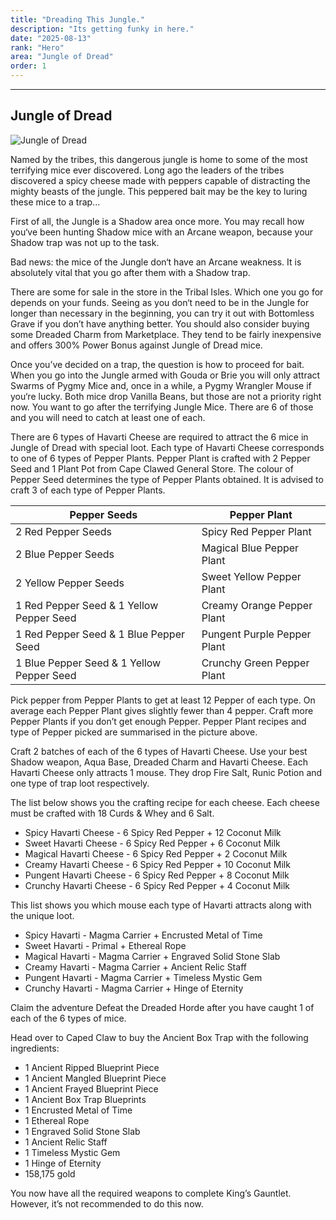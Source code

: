 ```yaml
---
title: "Dreading This Jungle."
description: "Its getting funky in here."
date: "2025-08-13"
rank: "Hero"
area: "Jungle of Dread"
order: 1
---
```



---

## Jungle of Dread

![Jungle of Dread](/images/locations/jungle-of-dread.png)
<p class="location-description">Named by the tribes, this dangerous jungle is home to some of the most terrifying mice ever discovered. Long ago the leaders of the tribes discovered a spicy cheese made with peppers capable of distracting the mighty beasts of the jungle. This peppered bait may be the key to luring these mice to a trap...</p>

First of all, the Jungle is a Shadow area once more. You may recall how you‘ve been hunting Shadow mice with an Arcane weapon, because your Shadow trap was not up to the task. 

<Callout type="warning">Bad news: the mice of the Jungle don‘t have an Arcane weakness. It is absolutely vital that you go after them with a Shadow trap.</Callout>

There are some for sale in the store in the Tribal Isles. Which one you go for depends on your funds. Seeing as you don‘t need to be in the Jungle for longer than necessary in the beginning, you can try it out with Bottomless Grave if you don’t have anything better. You should also consider buying some Dreaded Charm from Marketplace. They tend to be fairly inexpensive and offers 300% Power Bonus against Jungle of Dread mice.

Once you’ve decided on a trap, the question is how to proceed for bait. When you go into the Jungle armed with Gouda or Brie you will only attract Swarms of Pygmy Mice and, once in a while, a Pygmy Wrangler Mouse if you‘re lucky. Both mice drop Vanilla Beans, but those are not a priority right now. You want to go after the terrifying Jungle Mice. There are 6 of those and you will need to catch at least one of each.

There are 6 types of Havarti Cheese are required to attract the 6 mice in Jungle of Dread with special loot. Each type of Havarti Cheese corresponds to one of 6 types of Pepper Plants. Pepper Plant is crafted with 2 Pepper Seed and 1 Plant Pot from Cape Clawed General Store. The colour of Pepper Seed determines the type of Pepper Plants obtained. It is advised to craft 3 of each type of Pepper Plants.

| Pepper Seeds                              | Pepper Plant                |
| ----------------------------------------- | --------------------------- |
| 2 Red Pepper Seeds                        | Spicy Red Pepper Plant      |
| 2 Blue Pepper Seeds                       | Magical Blue Pepper Plant   |
| 2 Yellow Pepper Seeds                     | Sweet Yellow Pepper Plant   |
| 1 Red Pepper Seed & 1 Yellow Pepper Seed  | Creamy Orange Pepper Plant  |
| 1 Red Pepper Seed & 1 Blue Pepper Seed    | Pungent Purple Pepper Plant |
| 1 Blue Pepper Seed & 1 Yellow Pepper Seed | Crunchy Green Pepper Plant  |

Pick pepper from Pepper Plants to get at least 12 Pepper of each type. On average each Pepper Plant gives slightly fewer than 4 pepper. Craft more Pepper Plants if you don’t get enough Pepper. Pepper Plant recipes and type of Pepper picked are summarised in the picture above.

Craft 2 batches of each of the 6 types of Havarti Cheese. Use your best Shadow weapon, Aqua Base, Dreaded Charm and Havarti Cheese. Each Havarti Cheese only attracts 1 mouse. They drop Fire Salt, Runic Potion and one type of trap loot respectively.

The list below shows you the crafting recipe for each cheese. Each cheese must be crafted with 18 Curds & Whey and 6 Salt.

- Spicy Havarti Cheese - 6 Spicy Red Pepper + 12 Coconut Milk
- Sweet Havarti Cheese - 6 Spicy Red Pepper + 6 Coconut Milk
- Magical Havarti Cheese - 6 Spicy Red Pepper + 2 Coconut Milk
- Creamy Havarti Cheese - 6 Spicy Red Pepper + 10 Coconut Milk
- Pungent Havarti Cheese - 6 Spicy Red Pepper + 8 Coconut Milk
- Crunchy Havarti Cheese - 6 Spicy Red Pepper + 4 Coconut Milk

This list shows you which mouse each type of Havarti attracts along with the unique loot.
- Spicy Havarti - Magma Carrier + Encrusted Metal of Time
- Sweet Havarti - Primal + Ethereal Rope
- Magical Havarti - Magma Carrier + Engraved Solid Stone Slab
- Creamy Havarti - Magma Carrier + Ancient Relic Staff
- Pungent Havarti - Magma Carrier + Timeless Mystic Gem
- Crunchy Havarti - Magma Carrier + Hinge of Eternity

Claim the adventure Defeat the Dreaded Horde after you have caught 1 of each of the 6 types of mice.

Head over to Caped Claw to buy the Ancient Box Trap with the following ingredients:

- 1 Ancient Ripped Blueprint Piece
- 1 Ancient Mangled Blueprint Piece
- 1 Ancient Frayed Blueprint Piece
- 1 Ancient Box Trap Blueprints
- 1 Encrusted Metal of Time
- 1 Ethereal Rope
- 1 Engraved Solid Stone Slab
- 1 Ancient Relic Staff
- 1 Timeless Mystic Gem
- 1 Hinge of Eternity
- 158,175 gold

You now have all the required weapons to complete King’s Gauntlet. However, it’s not recommended to do this now.